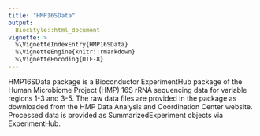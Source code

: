 ```yaml
---
title: "HMP16SData"
output:
  BiocStyle::html_document
vignette: >
  %\VignetteIndexEntry{HMP16SData}
  %\VignetteEngine{knitr::rmarkdown}
  %\VignetteEncoding{UTF-8}  
---
```


<!-- [![AppVeyor Build Status](https://ci.appveyor.com/api/projects/status/github/waldronlab/HMP16SData?branch=master&svg=true)](https://ci.appveyor.com/project/waldronlab/HMP16SData) -->
<!-- [![Travis-CI Build Status](https://travis-ci.org/waldronlab/HMP16SData.svg?branch=master)](https://travis-ci.org/waldronlab/HMP16SData) -->
<!-- [![Coverage Status](https://img.shields.io/codecov/c/github/waldronlab/HMP16SData/master.svg)](https://codecov.io/github/waldronlab/HMP16SData?branch=master) -->

HMP16SData package is a Bioconductor ExperimentHub package of the Human 
Microbiome Project (HMP) 16S rRNA sequencing data for variable regions 1-3 and 
3-5. The raw data files are provided in the package as downloaded from the HMP 
Data Analysis and Coordination Center website. Processed data is provided as 
SummarizedExperiment objects via ExperimentHub.
